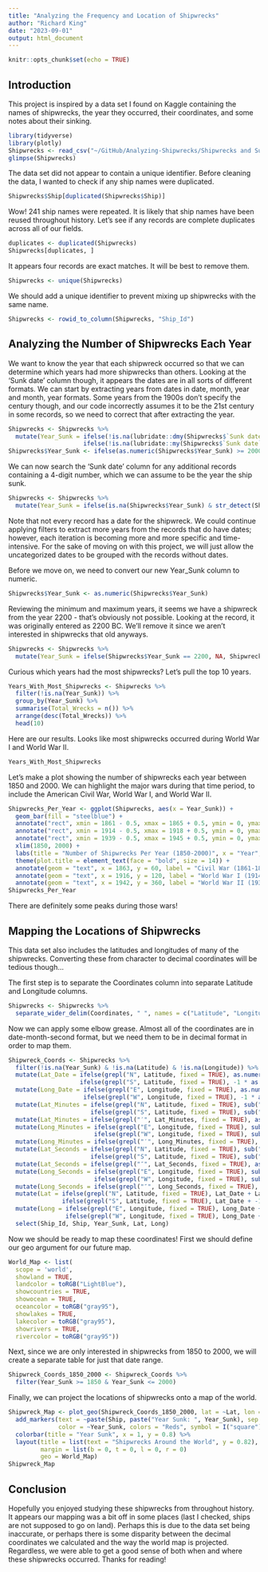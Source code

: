```yaml
---
title: "Analyzing the Frequency and Location of Shipwrecks"
author: "Richard King"
date: "2023-09-01"
output: html_document
---
```


```r
knitr::opts_chunk$set(echo = TRUE)
```

## Introduction

This project is inspired by a data set I found on Kaggle containing the names of shipwrecks, the year they occurred, their coordinates, and some notes about their sinking.

```r
library(tidyverse)
library(plotly)
Shipwrecks <- read_csv("~/GitHub/Analyzing-Shipwrecks/Shipwrecks and Sunken Ships.csv", na = '')
glimpse(Shipwrecks)
```

The data set did not appear to contain a unique identifier. Before cleaning the data, I wanted to check if any ship names were duplicated.

```r
Shipwrecks$Ship[duplicated(Shipwrecks$Ship)]
```

Wow! 241 ship names were repeated. It is likely that ship names have been reused throughout history. Let's see if any records are complete duplicates across all of our fields.

```r
duplicates <- duplicated(Shipwrecks)
Shipwrecks[duplicates, ]
```

It appears four records are exact matches. It will be best to remove them.

```r
Shipwrecks <- unique(Shipwrecks)
```

We should add a unique identifier to prevent mixing up shipwrecks with the same name.

```r
Shipwrecks <- rowid_to_column(Shipwrecks, "Ship_Id")
```

## Analyzing the Number of Shipwrecks Each Year

We want to know the year that each shipwreck occurred so that we can determine which years had more shipwrecks than others. Looking at the 'Sunk date' column though, it appears the dates are in all sorts of different formats. We can start by extracting years from dates in date, month, year and month, year formats. Some years from the 1900s don't specify the century though, and our code incorrectly assumes it to be the 21st century in some records, so we need to correct that after extracting the year.

```r
Shipwrecks <- Shipwrecks %>%
  mutate(Year_Sunk = ifelse(!is.na(lubridate::dmy(Shipwrecks$`Sunk date`)), as.character(year(lubridate::dmy(Shipwrecks$`Sunk date`))),
                     ifelse(!is.na(lubridate::my(Shipwrecks$`Sunk date`)), as.character(year(lubridate::my(Shipwrecks$`Sunk date`))), NA)))
Shipwrecks$Year_Sunk <- ifelse(as.numeric(Shipwrecks$Year_Sunk) >= 2000, as.character(as.numeric(Shipwrecks$Year_Sunk) - 100), Shipwrecks$Year_Sunk)
```

We can now search the 'Sunk date' column for any additional records containing a 4-digit number, which we can assume to be the year the ship sunk.

```r
Shipwrecks <- Shipwrecks %>%
  mutate(Year_Sunk = ifelse(is.na(Shipwrecks$Year_Sunk) & str_detect(Shipwrecks$`Sunk date`, "\\d{4}"), str_extract(Shipwrecks$`Sunk date`, "\\d{4}"), Year_Sunk))
```

Note that not every record has a date for the shipwreck. We could continue applying filters to extract more years from the records that do have dates; however, each iteration is becoming more and more specific and time-intensive. For the sake of moving on with this project, we will just allow the uncategorized dates to be grouped with the records without dates.

Before we move on, we need to convert our new Year_Sunk column to numeric.

```r
Shipwrecks$Year_Sunk <- as.numeric(Shipwrecks$Year_Sunk)
```

Reviewing the minimum and maximum years, it seems we have a shipwreck from the year 2200 - that's obviously not possible. Looking at the record, it was originally entered as 2200 BC. We'll remove it since we aren't interested in shipwrecks that old anyways.

```r
Shipwrecks <- Shipwrecks %>%
  mutate(Year_Sunk = ifelse(Shipwrecks$Year_Sunk == 2200, NA, Shipwrecks$Year_Sunk))
```

Curious which years had the most shipwrecks? Let's pull the top 10 years.

```r
Years_With_Most_Shipwrecks <- Shipwrecks %>%
  filter(!is.na(Year_Sunk)) %>%
  group_by(Year_Sunk) %>%
  summarise(Total_Wrecks = n()) %>%
  arrange(desc(Total_Wrecks)) %>%
  head(10)
```

Here are our results. Looks like most shipwrecks occurred during World War I and World War II.

```r
Years_With_Most_Shipwrecks
```

Let's make a plot showing the number of shipwrecks each year between 1850 and 2000. We can highlight the major wars during that time period, to include the American Civil War, World War I, and World War II.

```r
Shipwrecks_Per_Year <- ggplot(Shipwrecks, aes(x = Year_Sunk)) +
  geom_bar(fill = "steelblue") +
  annotate("rect", xmin = 1861 - 0.5, xmax = 1865 + 0.5, ymin = 0, ymax = 50, alpha = 0.3, fill = "red") +
  annotate("rect", xmin = 1914 - 0.5, xmax = 1918 + 0.5, ymin = 0, ymax = 110, alpha = 0.3, fill = "red") +
  annotate("rect", xmin = 1939 - 0.5, xmax = 1945 + 0.5, ymin = 0, ymax = 350, alpha = 0.3, fill = "red") +
  xlim(1850, 2000) +
  labs(title = "Number of Shipwrecks Per Year (1850-2000)", x = "Year", y = "Number of Shipwrecks") +
  theme(plot.title = element_text(face = "bold", size = 14)) +
  annotate(geom = "text", x = 1863, y = 60, label = "Civil War (1861-1865)") +
  annotate(geom = "text", x = 1916, y = 120, label = "World War I (1914-1918)") +
  annotate(geom = "text", x = 1942, y = 360, label = "World War II (1939-1945)")
Shipwrecks_Per_Year
```

There are definitely some peaks during those wars!

## Mapping the Locations of Shipwrecks

This data set also includes the latitudes and longitudes of many of the shipwrecks. Converting these from character to decimal coordinates will be tedious though...

The first step is to separate the Coordinates column into separate Latitude and Longitude columns.

```r
Shipwrecks <- Shipwrecks %>%
  separate_wider_delim(Coordinates, " ", names = c("Latitude", "Longitude"), too_few = "align_start", too_many = "drop")
```

Now we can apply some elbow grease. Almost all of the coordinates are in date-month-second format, but we need them to be in decimal format in order to map them.

```r
Shipwreck_Coords <- Shipwrecks %>%
  filter(!is.na(Year_Sunk) & !is.na(Latitude) & !is.na(Longitude)) %>%
  mutate(Lat_Date = ifelse(grepl("N", Latitude, fixed = TRUE), as.numeric(word(Latitude, 1, sep = "°")),
                    ifelse(grepl("S", Latitude, fixed = TRUE), -1 * as.numeric(word(Latitude, 1, sep = "°")), NA))) %>%
  mutate(Long_Date = ifelse(grepl("E", Longitude, fixed = TRUE), as.numeric(word(Longitude, 1, sep = "°")),
                     ifelse(grepl("W", Longitude, fixed = TRUE), -1 * as.numeric(word(Longitude, 1, sep = "°")), NA))) %>%
  mutate(Lat_Minutes = ifelse(grepl("N", Latitude, fixed = TRUE), sub(".*°", "", Latitude), 
                       ifelse(grepl("S", Latitude, fixed = TRUE), sub(".*°", "", Latitude), NA))) %>%
  mutate(Lat_Minutes = ifelse(grepl("′", Lat_Minutes, fixed = TRUE), as.numeric(word(Lat_Minutes, 1, sep = "′")), 0)) %>%
  mutate(Long_Minutes = ifelse(grepl("E", Longitude, fixed = TRUE), sub(".*°", "", Longitude), 
                        ifelse(grepl("W", Longitude, fixed = TRUE), sub(".*°", "", Longitude), NA))) %>%
  mutate(Long_Minutes = ifelse(grepl("′", Long_Minutes, fixed = TRUE), as.numeric(word(Long_Minutes, 1, sep = "′")), 0)) %>%
  mutate(Lat_Seconds = ifelse(grepl("N", Latitude, fixed = TRUE), sub(".*′", "", Latitude), 
                       ifelse(grepl("S", Latitude, fixed = TRUE), sub(".*′", "", Latitude), NA))) %>%
  mutate(Lat_Seconds = ifelse(grepl("″", Lat_Seconds, fixed = TRUE), as.numeric(word(Lat_Seconds, 1, sep = "″")), 0)) %>%
  mutate(Long_Seconds = ifelse(grepl("E", Longitude, fixed = TRUE), sub(".*′", "", Longitude), 
                        ifelse(grepl("W", Longitude, fixed = TRUE), sub(".*′", "", Longitude), NA))) %>% 
  mutate(Long_Seconds = ifelse(grepl("″", Long_Seconds, fixed = TRUE), as.numeric(word(Long_Seconds, 1, sep = "″")), 0)) %>%
  mutate(Lat = ifelse(grepl("N", Latitude, fixed = TRUE), Lat_Date + Lat_Minutes / 60 + Lat_Seconds / 3600,
               ifelse(grepl("S", Latitude, fixed = TRUE), Lat_Date + -1 * Lat_Minutes / 60 + -1 * Lat_Seconds / 3600, NA))) %>%
  mutate(Long = ifelse(grepl("E", Longitude, fixed = TRUE), Long_Date + Long_Minutes / 60 + Long_Seconds / 3600,
                ifelse(grepl("W", Longitude, fixed = TRUE), Long_Date + -1 * Long_Minutes / 60 + -1 * Long_Seconds / 3600, NA))) %>%
  select(Ship_Id, Ship, Year_Sunk, Lat, Long)
```

Now we should be ready to map these coordinates! First we should define our geo argument for our future map.

```r
World_Map <- list(
  scope = 'world',
  showland = TRUE,
  landcolor = toRGB("LightBlue"),
  showcountries = TRUE,
  showocean = TRUE,
  oceancolor = toRGB("gray95"),
  showlakes = TRUE,
  lakecolor = toRGB("gray95"),
  showrivers = TRUE,
  rivercolor = toRGB("gray95"))
```

Next, since we are only interested in shipwrecks from 1850 to 2000, we will create a separate table for just that date range.

```r
Shipwreck_Coords_1850_2000 <- Shipwreck_Coords %>%
  filter(Year_Sunk >= 1850 & Year_Sunk <= 2000)
```

Finally, we can project the locations of shipwrecks onto a map of the world.

```r
Shipwreck_Map <- plot_geo(Shipwreck_Coords_1850_2000, lat = ~Lat, lon = ~Long) %>%
  add_markers(text = ~paste(Ship, paste("Year Sunk: ", Year_Sunk), sep = "<br />"),
              color = ~Year_Sunk, colors = "Reds", symbol = I("square"), size = I(8), hoverinfo = "text") %>%
  colorbar(title = "Year Sunk", x = 1, y = 0.8) %>%
  layout(title = list(text = "Shipwrecks Around the World", y = 0.82),
         margin = list(b = 0, t = 0, l = 0, r = 0)
         geo = World_Map)
Shipwreck_Map
```

## Conclusion

Hopefully you enjoyed studying these shipwrecks from throughout history. It appears our mapping was a bit off in some places (last I checked, ships are not supposed to go on land). Perhaps this is due to the data set being inaccurate, or perhaps there is some disparity between the decimal coordinates we calculated and the way the world map is projected. Regardless, we were able to get a good sense of both when and where these shipwrecks occurred. Thanks for reading!

<br>

<br>
